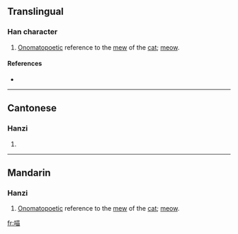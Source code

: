 ==Translingual==

===Han character===
{{Han char|rn=30|rad=口|as=09|sn=12|four=6406<sub>0</sub>|canj=口廿田 (RTW)}}

# [[onomatopoetic|Onomatopoetic]] reference to the [[mew]] of the [[cat]]; [[meow]].

====References====
* {{Han ref|kx=0201.121|dkj=04024|hdz=10637.060|uh=55B5|ud=21941|bh=D870|bd=55408}}

----

==Cantonese==

===Hanzi===
{{yue-hanzi|jyut=|y=miu1}}

# {{defn|Cantonese}}

----

==Mandarin==

===Hanzi===
{{cmn-hanzi|pin=[[miāo]] ([[miao1]])|wg=miao<sup>1</sup>}}

# [[onomatopoetic|Onomatopoetic]] reference to the [[mew]] of the [[cat]]; [[meow]].

[[fr:喵]]